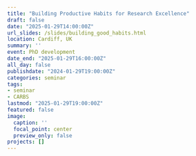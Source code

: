 ```yaml
---
title: "Building Productive Habits for Research Excellence"
draft: false
date: "2025-01-29T14:00:00Z"
url_slides: /slides/building_good_habits.html
location: Cardiff, UK
summary: ''
event: PhD development
date_end: "2025-01-29T16:00:00Z"
all_day: false
publishdate: "2024-01-29T19:00:00Z"
categories: seminar
tags:
- seminar
- CARBS
lastmod: "2025-01-29T19:00:00Z"
featured: false
image:
  caption: ''
  focal_point: center
  preview_only: false
projects: []
---
```

